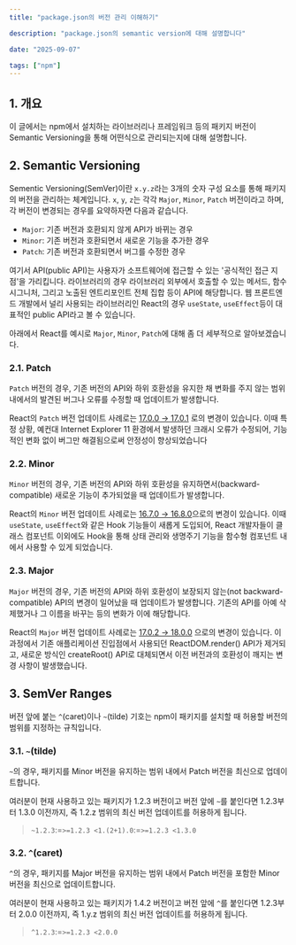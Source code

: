 ```yaml
---
title: "package.json의 버전 관리 이해하기"

description: "package.json의 semantic version에 대해 설명합니다"

date: "2025-09-07"

tags: ["npm"]
---
```


## 1. 개요

이 글에서는 npm에서 설치하는 라이브러리나 프레임워크 등의 패키지 버전이 Semantic Versioning을 통해 어떤식으로 관리되는지에 대해 설명합니다.

## 2. Semantic Versioning

Sementic Versioning(SemVer)이란 `x.y.z`라는 3개의 숫자 구성 요소를 통해 패키지의 버전을 관리하는 체계입니다. `x`, `y`, `z`는 각각 `Major`, `Minor`, `Patch` 버전이라고 하며, 각 버전이 변경되는 경우를 요약하자면 다음과 같습니다.

- `Major`: 기존 버전과 호환되지 않게 API가 바뀌는 경우
- `Minor`: 기존 버전과 호환되면서 새로운 기능을 추가한 경우
- `Patch`: 기존 버전과 호환되면서 버그를 수정한 경우

여기서 API(public API)는 사용자가 소프트웨어에 접근할 수 있는 '공식적인 접근 지점'을 가리킵니다.
라이브러리의 경우 라이브러리 외부에서 호출할 수 있는 메서드, 함수 시그니처, 그리고 노출된 엔트리포인트 전체 집합 등이 API에 해당합니다.
웹 프론트엔드 개발에서 널리 사용되는 라이브러리인 React의 경우 `useState`, `useEffect`등이 대표적인 public API라고 볼 수 있습니다.

아래에서 React를 예시로 `Major`, `Minor`, `Patch`에 대해 좀 더 세부적으로 알아보겠습니다.

### 2.1. Patch

`Patch` 버전의 경우, 기존 버전의 API와 하위 호환성을 유지한 채
변화를 주지 않는 범위 내에서의 발견된 버그나 오류를 수정할 때 업데이트가 발생합니다.

React의 `Patch` 버전 업데이트 사례로는 [17.0.0 → 17.0.1](https://github.com/facebook/react/releases/tag/v17.0.1)
로의 변경이 있습니다.
이때 특정 상황, 예컨대 Internet Explorer 11 환경에서 발생하던 크래시 오류가 수정되어,
기능적인 변화 없이 버그만 해결됨으로써 안정성이 향상되었습니다

### 2.2. Minor

`Minor` 버전의 경우, 기존 버전의 API와 하위 호환성을 유지하면서(backward-compatible) 새로운 기능이 추가되었을 때 업데이트가 발생합니다.

React의 `Minor` 버전 업데이트 사례로는 [16.7.0 → 16.8.0](https://github.com/facebook/react/releases/tag/v16.8.0)으로의 변경이 있습니다.
이때 `useState`, `useEffect`와 같은 Hook 기능들이 새롭게 도입되어,
React 개발자들이 클래스 컴포넌트 이외에도 Hook을 통해 상태 관리와 생명주기 기능을
함수형 컴포넌트 내에서 사용할 수 있게 되었습니다.

### 2.3. Major

`Major` 버전의 경우, 기존 버전의 API와 하위 호환성이 보장되지 않는(not backward-compatible)
API의 변경이 일어났을 때 업데이트가 발생합니다. 기존의 API를 아예 삭제했거나 그 이름을 바꾸는 등의 변화가 이에 해당합니다.

React의 `Major` 버전 업데이트 사례로는 [17.0.2 → 18.0.0](https://github.com/facebook/react/releases/tag/v18.0.0)
으로의 변경이 있습니다. 이 과정에서 기존 애플리케이션 진입점에서 사용되던 ReactDOM.render() API가 제거되고,
새로운 방식인 createRoot() API로 대체되면서 이전 버전과의 호환성이 깨지는 변경 사항이 발생했습니다.

## 3. SemVer Ranges

버전 앞에 붙는 `^`(caret)이나 `~`(tilde) 기호는 npm이 패키지를 설치할 때 허용할 버전의 범위를 지정하는 규칙입니다.

### 3.1. `~`(tilde)

`~`의 경우, 패키지를 Minor 버전을 유지하는 범위 내에서 Patch 버전을 최신으로 업데이트합니다.

여러분이 현재 사용하고 있는 패키지가 1.2.3 버전이고 버전 앞에 `~`를 붙인다면 1.2.3부터 1.3.0 이전까지, 즉 1.2.z 범위의 최신 버전 업데이트를 허용하게 됩니다.

> `~1.2.3`:=`>=1.2.3 <1.(2+1).0`:=`>=1.2.3 <1.3.0`

### 3.2. `^`(caret)

`^`의 경우, 패키지를 Major 버전을 유지하는 범위 내에서 Patch 버전을 포함한 Minor 버전을 최신으로 업데이트합니다.

여러분이 현재 사용하고 있는 패키지가 1.4.2 버전이고 버전 앞에 `^`를 붙인다면 1.2.3부터 2.0.0 이전까지, 즉 1.y.z 범위의 최신 버전 업데이트를 허용하게 됩니다.

> `^1.2.3`:=`>=1.2.3 <2.0.0`
